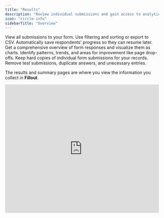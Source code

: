 ```yaml
---
title: "Results"
description: "Review individual submissions and gain access to analytics, along with a summary."
icon: "circle-info"
sidebarTitle: "Overview"
---
```


<CardGroup cols={2}>
  <Card title="View Responses" icon="chart-tree-map" iconType="regular" color="#FFC738" href="/view-responses">
    View all submissions to your form. Use filtering and sorting or export to CSV.
  </Card>
  <Card title="Partial submissions" icon="circle-half-stroke" iconType="regular" color="#FFC738" href="/partial-submissions">
    Automatically save respondents' progress so they can resume later.
  </Card>
  <Card title="Summary" icon="list-ul" iconType="regular" color="#FFC738" href="/summary">
    Get a comprehensive overview of form responses and visualize them as charts.
  </Card>
  <Card title="Analytics" icon="arrow-trend-up" iconType="regular" color="#FFC738" href="/analytics">
    Identify patterns, trends, and areas for improvement like page drop-offs.
  </Card>
  <Card title="Print a form submission as PDF" icon="print" iconType="regular" color="#FFC738" href="/print-a-form-submission">
    Keep hard copies of individual form submissions for your records.
  </Card>
  <Card title="Delete a form submission" icon="trash-can" iconType="regular" color="#FFC738" href="/delete-a-form-submission">
    Remove test submissions, duplicate answers, and unecessary entries.
  </Card>
</CardGroup>

The results and summary pages are where you view the information you collect in **Fillout**.

<Frame>
  <iframe class="notion-asset-object-fit" src="https://demo.arcade.software/hbZwClXLqV9L30jG2oln?embed" title="iframe embed" frameborder="0" allowfullscreen loading="lazy" scrolling="auto" width="100%" height="420px" />
</Frame>

## What you'll find in the Results page

### **Summary statistics**

Get an overview of key metrics, such as response rate, total submissions, completion rate, and more.

### **Visualizations**

Explore visual representations of the data you collect, like charts, graphs, and tables.

### **Individual responses**

Review each respondent's submission in detail, including their answers to each question.

### **Filtering and sorting**

Use filters and sorting options to find the submissions you need.

### **Exporting data**

Export the results summary in various formats, such as CSV or PDF, for further analysis or reporting.